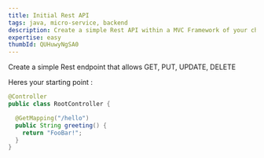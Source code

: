 ```yaml
---
title: Initial Rest API
tags: java, micro-service, backend
description: Create a simple Rest API within a MVC Framework of your choice.
expertise: easy
thumbId: QUHuwyNgSA0
---
```


Create a simple Rest endpoint that allows GET, PUT, UPDATE, DELETE

Heres your starting point :

```java
@Controller
public class RootController {

  @GetMapping("/hello")
  public String greeting() {
    return "FooBar!";
  }
}
```
